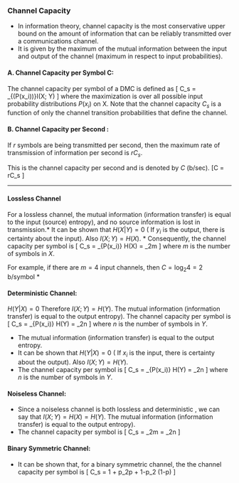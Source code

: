 
### Channel Capacity
* In information theory, channel capacity is the most conservative upper bound on the amount of information that can be reliably transmitted over a communications channel. 
*   It is given by the maximum of the mutual information between the input and output of the channel (maximum in respect to input probabilities).
	
<p>
	

#### A. Channel Capacity per Symbol C:
The channel capacity per symbol of a DMC is defined as
\[
C_s = \mbox{max }_{(P(x_i))}I(X; Y) \mbox{ b/symbol }
\]
where the maximization is over all possible input probability distributions $P(x_i)$ on X. 
Note that the channel capacity $C_s$ is a function of only the channel transition probabilities that define the channel.


####  B. Channel Capacity per Second :
If $r$ symbols are being transmitted per second, then the maximum rate of transmission of
information per second is $rC_s$.

This is the channel capacity per second and is denoted by $C$ (b/sec).
\[C = rC_s     \mbox{          b/sec} \]

---------------------------------------------------------------------

#### Lossless Channel

For a lossless channel, the mutual information (information transfer) is equal to the input (source) entropy), and no source information is lost in transmission.*  It can be shown that $H(X|Y) = 0$ ( If $y_i$ is the output, there is certainty about the input). Also $I(X;Y) = H(X)$.
*  Consequently, the channel capacity per symbol is
\[ C_s = \mbox{ max }_{P(x_i)} H(X) = \mbox{log}_2m \]
where $m$ is the number of symbols in $X$.

For example, if there are $m=4$ input channels, then $C =  \mbox{log}_2 4 = 2$ b/symbol  * 

<p>

#### Deterministic Channel:
$H(Y|X) = 0$ Therefore $I(X;Y) = H(Y)$.
The mutual information (information transfer) is equal to the output entropy). The channel capacity per symbol is
\[ C_s = \mbox{ max }_{P(x_i)} H(Y) = \mbox{log}_2n \]
where $n$ is the number of symbols in $Y$.
<p>
*  The mutual information (information transfer) is equal to the output entropy.
*  It can be shown that $H(Y|X) = 0$ ( If $x_i$ is the input, there is certainty about the output). Also $I(X;Y) = H(Y)$.
*   The channel capacity per symbol is
\[ C_s = \mbox{ max }_{P(x_i)} H(Y) = \mbox{log}_2n \]
where $n$ is the number of symbols in $Y$.

<p>

#### Noiseless Channel:
<p>
*  Since a noiseless channel is both lossless and deterministic , we can say that $I(X;Y) = H(X) = H(Y)$.
The mutual information (information transfer) is equal to the output entropy). 
*  The channel capacity per symbol is
\[ C_s = \mbox{log}_2m = \mbox{log}_2n \]

<p>

#### Binary Symmetric Channel:
<p>
*  It can be shown that, for a binary symmetric channel, the the channel capacity per symbol is
\[ C_s = 1 + p\mbox{log}_2p  + 1-p\mbox{log}_2 (1-p)  \]

